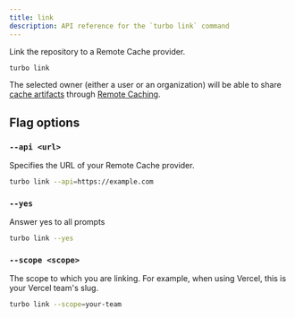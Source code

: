 ```yaml
---
title: link
description: API reference for the `turbo link` command
---
```


Link the repository to a Remote Cache provider.

```bash title="Terminal"
turbo link
```

The selected owner (either a user or an organization) will be able to share [cache artifacts](/repo/docs/core-concepts/remote-caching) through [Remote Caching](/repo/docs/core-concepts/remote-caching).

## Flag options

### `--api <url>`

Specifies the URL of your Remote Cache provider.

```bash title="Terminal"
turbo link --api=https://example.com
```

### `--yes`

Answer yes to all prompts

```bash title="Terminal"
turbo link --yes
```

### `--scope <scope>`

The scope to which you are linking. For example, when using Vercel, this is your Vercel team's slug.

```bash title="Terminal"
turbo link --scope=your-team
```
